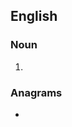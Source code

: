 {{also|Eagers}}
==English==

===Noun===
{{head|en|noun plural form}}

# {{plural of|eager|lang=en}}

===Anagrams===
* {{anagrams|en|Saeger|Seager|aegers|agrees|eagres|geares|grease|ægers}}